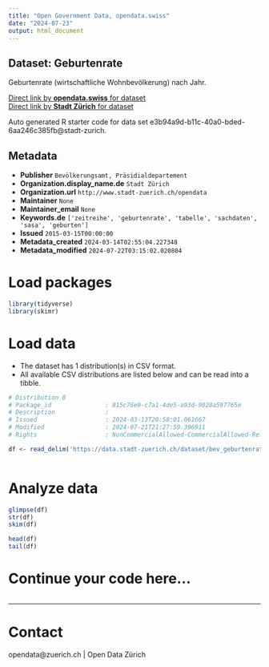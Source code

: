 ```yaml
---
title: "Open Government Data, opendata.swiss"
date: "2024-07-23"
output: html_document
---
```


## Dataset: Geburtenrate


Geburtenrate (wirtschaftliche Wohnbevölkerung) nach Jahr.


[Direct link by **opendata.swiss** for dataset](https://opendata.swiss/de/dataset/geburtenrate-seit-1934)<br>
[Direct link by **Stadt Zürich** for dataset](https://data.stadt-zuerich.ch/dataset/bev_geburtenrate_seit1934_od4002)

Auto generated R starter code for data set e3b94a9d-b11c-40a0-bded-6aa246c385fb@stadt-zurich.

## Metadata

- **Publisher** `Bevölkerungsamt, Präsidialdepartement`
- **Organization.display_name.de** `Stadt Zürich`
- **Organization.url** `http://www.stadt-zuerich.ch/opendata`
- **Maintainer** `None`
- **Maintainer_email** `None`
- **Keywords.de** `['zeitreihe', 'geburtenrate', 'tabelle', 'sachdaten', 'sasa', 'geburten']`
- **Issued** `2015-03-15T00:00:00`
- **Metadata_created** `2024-03-14T02:55:04.227348`
- **Metadata_modified** `2024-07-22T03:15:02.020804`


# Load packages

```r

library(tidyverse)
library(skimr)

```

# Load data

-   The dataset has 1 distribution(s) in CSV format.
-   All available CSV distributions are listed below and can be read into a tibble.

```r

# Distribution 0
# Package_id               : 815c76e9-c7a1-4de5-a93d-9028a597765e
# Description              : 
# Issued                   : 2024-03-13T20:58:01.061667
# Modified                 : 2024-07-21T21:27:59.396911
# Rights                   : NonCommercialAllowed-CommercialAllowed-ReferenceNotRequired

df <- read_delim('https://data.stadt-zuerich.ch/dataset/bev_geburtenrate_seit1934_od4002/download/BEV400OD4002.csv')



```

# Analyze data

```r

glimpse(df)
str(df)
skim(df)

head(df)
tail(df)

```

# Continue your code here...

```r

```

------------------------------------------------------------------------

# Contact

opendata@zuerich.ch | Open Data Zürich
